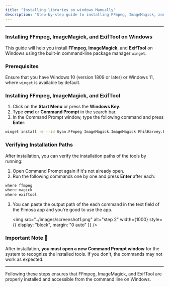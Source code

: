 ```yaml
---
title: "Installing libraries on windows Manually"
description: "Step-by-step guide to installing FFmpeg, ImageMagick, and ExifTool using Winget on Windows."
---
```


---

### Installing FFmpeg, ImageMagick, and ExifTool on Windows

This guide will help you install **FFmpeg**, **ImageMagick**, and **ExifTool** on Windows using the built-in command-line package manager `winget`.

### Prerequisites

Ensure that you have Windows 10 (version 1809 or later) or Windows 11, where `winget` is available by default.

### Installing FFmpeg, ImageMagick, and ExifTool

1. Click on the **Start Menu** or press the **Windows Key**.
2. Type **cmd** or **Command Prompt** in the search bar.
3. In the Command Prompt window, type the following command and press **Enter**:

```sh
winget install -e --id Gyan.FFmpeg ImageMagick.ImageMagick PhilHarvey.ExifTool
```

### Verifying Installation Paths

After installation, you can verify the installation paths of the tools by running:

1. Open Command Prompt again if it's not already open.
2. Run the following commands one by one and press **Enter** after each:

```sh
where ffmpeg
where magick
where exiftool
```

3. You can paste the output path of the each command in the text field of the Pimosa app and you're good to use the app.

   <img
     src="../images/screenshot1.png"
     alt="step 2"
     width={1000}
     style={{ display: "block", margin: "0 auto" }}
   />

### Important Note 🚨

After installation, **you must open a new Command Prompt window** for the system to recognize the installed tools. If you don't, the commands may not work as expected.

---

Following these steps ensures that FFmpeg, ImageMagick, and ExifTool are properly installed and accessible from the command line on Windows.
